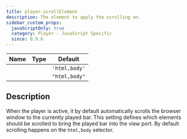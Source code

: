 ```yaml
---
title: player.scrollElement
description: The element to apply the scrolling on.
sidebar_custom_props:
  javaScriptOnly: true
  category: Player - JavaScript Specific
  since: 0.9.6
---
```


<SinceBadge since="0.9.6" />

<table className="table table-striped table-condensed type-table">
    <thead>
        <tr>
          <th>Name</th>
          <th>Type</th>
          <th>Default</th>
        </tr>
    </thead>
    <tbody>
        <tr>
          <td><CodeBadge type="js" name="player.scrollElement" /></td>
          <td><CodeBadge type="js" name="string | HTMLElement" /></td>
          <td><code>'html,body'</code></td>
        </tr>
        <tr>
          <td><CodeBadge type="json" name="player.scrollElement" /></td>
          <td><CodeBadge type="json" name="string | HTMLElement" /></td>
          <td><code>"html,body"</code></td>
        </tr>
    </tbody>
</table>

## Description
When the player is active, it by default automatically scrolls the browser window to the currently played bar. This setting
defines which elements should be scrolled to bring the played bar into the view port. By default scrolling happens on the `html,body`
selector.
